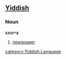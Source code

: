 ==[[Yiddish]]==
===Noun===
'''צײַטונג'''<!-- Google found it with both masuline and feminine article... -->

# [[newspaper]]

[[category:Yiddish Language]]